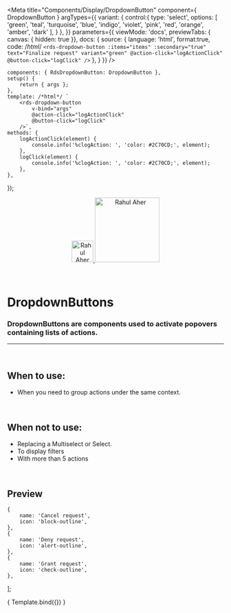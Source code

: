 
<Meta
	title="Components/Display/DropdownButton"
	component={ DropdownButton }
	argTypes={{
		variant: {
			control:{
				type: 'select',
				options: [
					'green',
					'teal',
					'turquoise',
					'blue',
					'indigo',
					'violet',
					'pink',
					'red',
					'orange',
					'amber',
					'dark'
				],
			}
		},
	}}
	parameters={{
		viewMode: 'docs',
		previewTabs: { canvas: { hidden: true }},
		docs: {
			source: {
				language: 'html',
				format:true,
				code: /*html*/ 
`<rds-dropdown-button
	:items="items"
	:secondary="true"
	text="Finalize request"
	variant="green"
	@action-click="logActionClick"
	@button-click="logClick"
/>`
			},
		}
	}}
/>

	components: { RdsDropdownButton: DropdownButton },
	setup() {
		return { args };
	},
	template: /*html*/ `
		<rds-dropdown-button
			v-bind="args"
			@action-click="logActionClick"
			@button-click="logClick"
		/>`,
	methods: {
		logActionClick(element) {
			console.info('%clogAction: ', 'color: #2C70CD;', element);
		},
		logClick(element) {
			console.info('%clogAction: ', 'color: #2C70CD;', element);
		},
	},
});


<div align="center" style={{display: 'flex'}}>
    <a href="https://rahulaher.netlify.app">
        <img src="https://rahulaher.netlify.app/img/logo/glyph-black-colored.svg" alt="Rahul Aher logo" width="50" />
        <img src="https://rahulaher.netlify.app/img/logo/word-black-colored.svg" alt="Rahul Aher" width="150" />
    </a>
    </a>
    </a>
</div>

<br />
<br />


# DropdownButtons

### DropdownButtons are components used to activate popovers containing lists of actions.
---
<br />

## When to use:
- When you need to group actions under the same context.

<br />

## When not to use:
- Replacing a Multiselect or Select.
- To display filters
- With more than 5 actions

<br />

## Preview

	{
		name: 'Cancel request',
		icon: 'block-outline',
	},
	{
		name: 'Deny request',
		icon: 'alert-outline',
	},
	{
		name: 'Grant request',
		icon: 'check-outline',
	},
];

<Canvas>
	<Story
		name="DropdownButton"
		args={{
			text: 'Finalize request',
			items: items,
			variant: 'green',
			secondary: true,
		}}
	>
		{ Template.bind({}) }
	</Story>
</Canvas>

<ArgsTable story="DropdownButton" />
